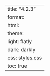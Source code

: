---
title: "4.2.3"
format:
    html:
        theme:
            light: flatly
            dark: darkly
        css: styles.css
        toc: true
---